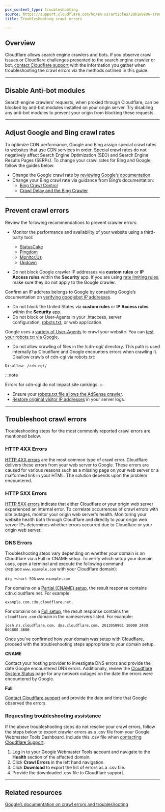 ```yaml
---
pcx_content_type: troubleshooting
source: https://support.cloudflare.com/hc/en-us/articles/200169806-Troubleshooting-crawl-errors
title: Troubleshooting crawl errors

---
```


## Overview

Cloudflare allows search engine crawlers and bots. If you observe crawl issues or Cloudflare challenges presented to the search engine crawler or bot, [contact Cloudflare support](/support/contacting-cloudflare-support/) with the information you gather when troubleshooting the crawl errors via the methods outlined in this guide.

***

## Disable Anti-bot modules

Search engine crawlers' requests, when proxied through Cloudflare, can be blocked by anti-bot modules installed on your origin server. Try disabling any anti-bot modules to prevent your origin from blocking these requests.

***

## Adjust Google and Bing crawl rates

To optimize CDN performance, Google and Bing assign special crawl rates to websites that use CDN services in order. Special crawl rates do not negatively affect Search Engine Optimization (SEO) and Search Engine Results Pages (SERPs). To change your crawl rates for Bing and Google, follow the guides below:

* Change the Google crawl rate by [reviewing Google’s documentation](https://support.google.com/webmasters/answer/48620?hl=en).
* Change your Bing crawl rate via guidance from Bing’s documentation:
  * [Bing Crawl Control](https://www.bing.com/webmasters/help/?topicid=55a30303)
  * [Crawl Delay and the Bing Crawler](https://blogs.bing.com/webmaster/2009/08/10/crawl-delay-and-the-bing-crawler-msnbot)

***

## Prevent crawl errors

Review the following recommendations to prevent crawler errors:

* Monitor the performance and availability of your website using a third-party tool:
  * [StatusCake](http://www.statuscake.com/)
  * [Pingdom](http://www.pingdom.com/)
  * [Monitor.Us](http://www.monitor.us/)
  * [Updown](https://updown.io/)

* Do not block Google crawler IP addresses via **custom rules** or **IP Access rules** within the **Security** app. If you are using [rate limiting rules](/waf/rate-limiting-rules/), make sure they do not apply to the Google crawler.

Confirm an IP address belongs to Google by consulting Google’s documentation on [verifying googlebot IP addresses](https://support.google.com/webmasters/bin/answer.py?answer=80553).

* Do not block the United States via **custom rules** or **IP Access rules** within the **Security** app.
* Do not block or User-Agents in your .htaccess, server configuration, [robots.txt](http://support.google.com/webmasters/bin/answer.py?answer=35303), or web application.

Google uses a [variety of User-Agents](https://support.google.com/webmasters/answer/1061943) to crawl your website. You can [test your robots.txt via Google](https://support.google.com/webmasters/answer/6062598?hl=en).

* Do not allow crawling of files in the /cdn-cgi/ directory. This path is used internally by Cloudflare and Google encounters errors when crawling it. Disallow crawls of cdn-cgi via robots.txt:

`Disallow: /cdn-cgi/`

:::note

Errors for cdn-cgi do not impact site rankings.
:::

* Ensure your [robots.txt file allows the AdSense crawler](http://support.google.com/webmasters/bin/answer.py?hl=en\&answer=1061943).
* [Restore original visitor IP addresses](/support/troubleshooting/restoring-visitor-ips/restoring-original-visitor-ips/) in your server logs.

***

## Troubleshoot crawl errors

Troubleshooting steps for the most commonly reported crawl errors are mentioned below.

### HTTP 4XX Errors

[HTTP 4XX errors](/support/troubleshooting/http-status-codes/4xx-client-error/) are the most common type of crawl error. Cloudflare delivers these errors from your web server to Google. These errors are caused for various reasons such as a missing page on your web server or a malformed link in your HTML. The solution depends upon the problem encountered.

### HTTP 5XX Errors

[HTTP 5XX errors](/support/troubleshooting/http-status-codes/cloudflare-5xx-errors/) indicate that either Cloudflare or your origin web server experienced an internal error. To correlate occurrences of crawl errors with site outages, monitor your origin web server's health. Monitoring your website health both through Cloudflare and directly to your origin web server IPs determines whether errors occurred due to Cloudflare or your origin web server.

### DNS Errors

Troubleshooting steps vary depending on whether your domain is on Cloudflare via a Full or CNAME setup. To verify which setup your domain uses, open a terminal and execute the following command (replace `www.example.com` with your Cloudflare domain):

`dig +short SOA` `www.example.com`

For domains on a [Partial (CNAME) setup](/dns/zone-setups/partial-setup/), the result response contains cdn.cloudflare.net. For example:

`example.com.cdn.cloudflare.net.`

For domains on a [Full setup](/dns/zone-setups/full-setup/), the result response contains the `cloudflare.com` domain in the nameservers listed. For example:

`josh.ns.cloudflare.com. dns.cloudflare.com. 2013050901 10000 2400 604800 3600`

Once you’ve confirmed how your domain was setup with Cloudflare, proceed with the troubleshooting steps appropriate to your domain setup.

**CNAME**

Contact your hosting provider to investigate DNS errors and provide the date Google encountered DNS errors. Additionally, review the [Cloudflare System Status](http://www.cloudflare.com/system-status) page for any network outages on the date the errors were encountered by Google.

**Full**

[Contact Cloudflare support](/support/contacting-cloudflare-support/) and provide the date and time that Google observed the errors.

### Requesting troubleshooting assistance

If the above troubleshooting steps do not resolve your crawl errors, follow the steps below to export crawler errors as a .csv file from your Google Webmaster Tools Dashboard. Include this .csv file when [contacting Cloudflare Support](/support/contacting-cloudflare-support/).

1. Log in to your Google Webmaster Tools account and navigate to the **Health** section of the affected domain.
2. Click **Crawl Errors** in the left hand navigation.
3. Click **Download** to export the list of errors as a .csv file.
4. Provide the downloaded .csv file to Cloudflare support.

***

## Related resources

[Google’s documentation on crawl errors and troubleshooting](https://support.google.com/webmasters/answer/7440203#not_found_404)
